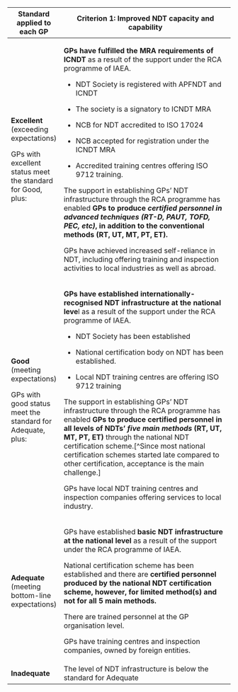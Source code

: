 +-------------------------------------------------------------+------------------------------------------------------------------------------------------------------------------------------------------------------------------------------------------------------------------------------------------------------------------------------------------------------------------------------------------------------------------------------+
| **Standard applied to each GP**                             | **Criterion 1: Improved NDT capacity and capability**                                                                                                                                                                                                                                                                                                                        |
+=============================================================+==============================================================================================================================================================================================================================================================================================================================================================================+
| **Excellent** (exceeding expectations)                      | **GPs have fulfilled the MRA requirements of ICNDT** as a result of the support under the RCA programme of IAEA.                                                                                                                                                                                                                                                             |
|                                                             |                                                                                                                                                                                                                                                                                                                                                                              |
|                                                             | -   NDT Society is registered with APFNDT and ICNDT                                                                                                                                                                                                                                                                                                                          |
|                                                             |                                                                                                                                                                                                                                                                                                                                                                              |
| GPs with excellent status meet the standard for Good, plus: | -   The society is a signatory to ICNDT MRA                                                                                                                                                                                                                                                                                                                                  |
|                                                             |                                                                                                                                                                                                                                                                                                                                                                              |
|                                                             | -   NCB for NDT accredited to ISO 17024                                                                                                                                                                                                                                                                                                                                      |
|                                                             |                                                                                                                                                                                                                                                                                                                                                                              |
|                                                             | -   NCB accepted for registration under the ICNDT MRA                                                                                                                                                                                                                                                                                                                        |
|                                                             |                                                                                                                                                                                                                                                                                                                                                                              |
|                                                             | -   Accredited training centres offering ISO 9712 training.                                                                                                                                                                                                                                                                                                                  |
|                                                             |                                                                                                                                                                                                                                                                                                                                                                              |
|                                                             | The support in establishing GPs' NDT infrastructure through the RCA programme has enabled **GPs to produce *certified personnel in advanced techniques (RT-D, PAUT, TOFD, PEC, etc)*, in addition to the conventional methods (RT, UT, MT, PT, ET).**                                                                                                                        |
|                                                             |                                                                                                                                                                                                                                                                                                                                                                              |
|                                                             | GPs have achieved increased self-reliance in NDT, including offering training and inspection activities to local industries as well as abroad.                                                                                                                                                                                                                               |
+-------------------------------------------------------------+------------------------------------------------------------------------------------------------------------------------------------------------------------------------------------------------------------------------------------------------------------------------------------------------------------------------------------------------------------------------------+
| **Good** (meeting expectations)                             | **GPs have established internationally-recognised NDT infrastructure at the national leve**l as a result of the support under the RCA programme of IAEA.                                                                                                                                                                                                                     |
|                                                             |                                                                                                                                                                                                                                                                                                                                                                              |
| GPs with good status meet the standard for Adequate, plus:  | -   NDT Society has been established                                                                                                                                                                                                                                                                                                                                         |
|                                                             |                                                                                                                                                                                                                                                                                                                                                                              |
|                                                             | -   National certification body on NDT has been established.                                                                                                                                                                                                                                                                                                                 |
|                                                             |                                                                                                                                                                                                                                                                                                                                                                              |
|                                                             | -   Local NDT training centres are offering ISO 9712 training                                                                                                                                                                                                                                                                                                                |
|                                                             |                                                                                                                                                                                                                                                                                                                                                                              |
|                                                             | The support in establishing GPs' NDT infrastructure through the RCA programme has enabled **GPs to produce certified personnel in all levels of NDTs' *five main methods* (RT, UT, MT, PT, ET)** through the national NDT certification scheme.[\^Since most national certification schemes started late compared to other certification, acceptance is the main challenge.] |
|                                                             |                                                                                                                                                                                                                                                                                                                                                                              |
|                                                             | GPs have local NDT training centres and inspection companies offering services to local industry.                                                                                                                                                                                                                                                                            |
+-------------------------------------------------------------+------------------------------------------------------------------------------------------------------------------------------------------------------------------------------------------------------------------------------------------------------------------------------------------------------------------------------------------------------------------------------+
| **Adequate** (meeting bottom-line expectations)             | GPs have established **basic NDT infrastructure at the national level** as a result of the support under the RCA programme of IAEA.                                                                                                                                                                                                                                          |
|                                                             |                                                                                                                                                                                                                                                                                                                                                                              |
|                                                             | National certification scheme has been established and there are **certified personnel produced by the national NDT certification scheme, however, for limited method(s) and not for all 5 main methods.**                                                                                                                                                                   |
|                                                             |                                                                                                                                                                                                                                                                                                                                                                              |
|                                                             | There are trained personnel at the GP organisation level.                                                                                                                                                                                                                                                                                                                    |
|                                                             |                                                                                                                                                                                                                                                                                                                                                                              |
|                                                             | GPs have training centres and inspection companies, owned by foreign entities.                                                                                                                                                                                                                                                                                               |
+-------------------------------------------------------------+------------------------------------------------------------------------------------------------------------------------------------------------------------------------------------------------------------------------------------------------------------------------------------------------------------------------------------------------------------------------------+
| **Inadequate**                                              | The level of NDT infrastructure is below the standard for Adequate                                                                                                                                                                                                                                                                                                           |
+-------------------------------------------------------------+------------------------------------------------------------------------------------------------------------------------------------------------------------------------------------------------------------------------------------------------------------------------------------------------------------------------------------------------------------------------------+

\
